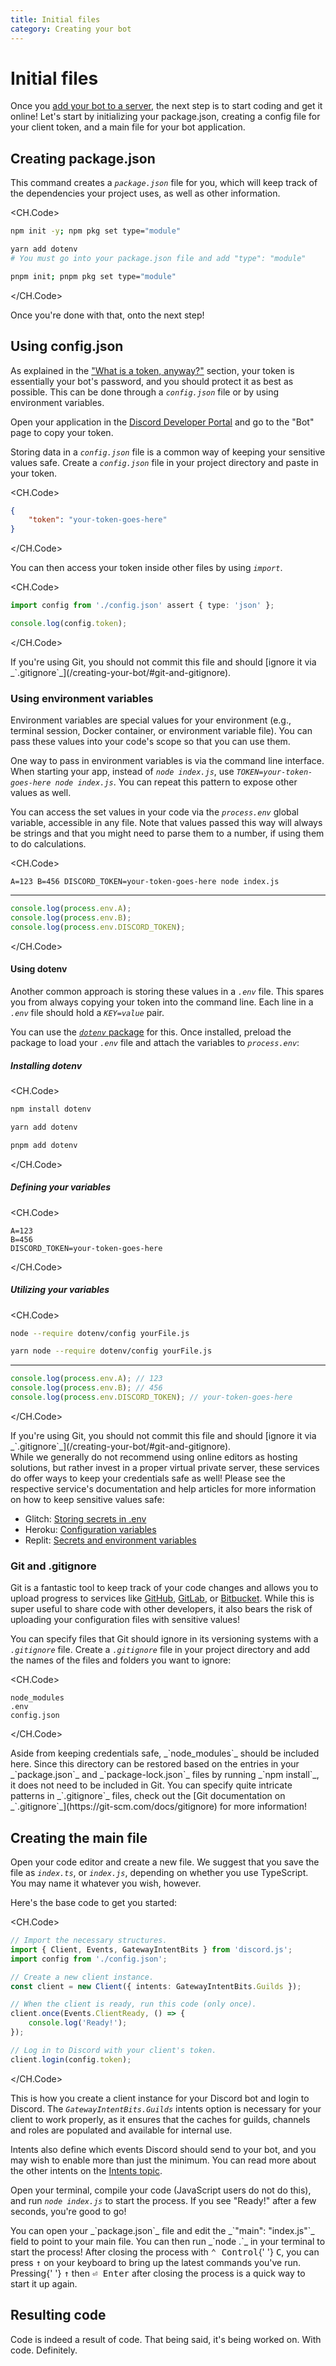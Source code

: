 ```yaml
---
title: Initial files
category: Creating your bot
---
```


# Initial files

Once you [add your bot to a server](preparations/adding-your-bot-to-servers.md), the next step is to start coding and get it online! Let's start by initializing your package.json, creating a config file for your client token, and a main file for your bot application.

## Creating package.json

This command creates a _`package.json`_ file for you, which will keep track of the dependencies your project uses, as well as other information.

<CH.Code>

```sh npm
npm init -y; npm pkg set type="module"
```

```sh yarn
yarn add dotenv
# You must go into your package.json file and add "type": "module"
```

```sh pnpm
pnpm init; pnpm pkg set type="module"
```

</CH.Code>

Once you're done with that, onto the next step!

## Using config.json

As explained in the ["What is a token, anyway?"](preparations/setting-up-a-bot-application.md#what-is-a-token-anyway) section, your token is essentially your bot's password, and you should protect it as best as possible. This can be done through a _`config.json`_ file or by using environment variables.

Open your application in the [Discord Developer Portal](https://discord.com/developers/applications) and go to the "Bot" page to copy your token.

Storing data in a _`config.json`_ file is a common way of keeping your sensitive values safe. Create a _`config.json`_ file in your project directory and paste in your token.

<CH.Code>

```json config.json
{
	"token": "your-token-goes-here"
}
```

</CH.Code>

You can then access your token inside other files by using _`import`_.

 <CH.Code>

```ts
import config from './config.json' assert { type: 'json' };

console.log(config.token);
```

</CH.Code>

<Alert title="Caution" type="danger">
	If you're using Git, you should not commit this file and should [ignore it via
	_`.gitignore`_](/creating-your-bot/#git-and-gitignore).
</Alert>

### Using environment variables

Environment variables are special values for your environment (e.g., terminal session, Docker container, or environment variable file). You can pass these values into your code's scope so that you can use them.

One way to pass in environment variables is via the command line interface. When starting your app, instead of _`node index.js`_, use _`TOKEN=your-token-goes-here node index.js`_. You can repeat this pattern to expose other values as well.

You can access the set values in your code via the _`process.env`_ global variable, accessible in any file. Note that values passed this way will always be strings and that you might need to parse them to a number, if using them to do calculations.

<CH.Code>

```shellscript Command line
A=123 B=456 DISCORD_TOKEN=your-token-goes-here node index.js
```

---

```js Usage
console.log(process.env.A);
console.log(process.env.B);
console.log(process.env.DISCORD_TOKEN);
```

</CH.Code>

#### Using dotenv

Another common approach is storing these values in a _`.env`_ file. This spares you from always copying your token into the command line. Each line in a _`.env`_ file should hold a _`KEY=value`_ pair.

You can use the [_`dotenv`_ package](https://www.npmjs.com/package/dotenv) for this. Once installed, preload the package to load your _`.env`_ file and attach the variables to _`process.env`_:

##### Installing dotenv

<CH.Code>

```sh npm
npm install dotenv
```

```sh yarn
yarn add dotenv
```

```sh pnpm
pnpm add dotenv
```

</CH.Code>

##### Defining your variables

<CH.Code>

```text .env
A=123
B=456
DISCORD_TOKEN=your-token-goes-here
```

</CH.Code>

##### Utilizing your variables

<CH.Code>

```sh node
node --require dotenv/config yourFile.js
```

```sh yarn
yarn node --require dotenv/config yourFile.js
```

---

```ts yourFile
console.log(process.env.A); // 123
console.log(process.env.B); // 456
console.log(process.env.DISCORD_TOKEN); // your-token-goes-here
```

</CH.Code>

<Alert title="Caution" type="danger">
	If you're using Git, you should not commit this file and should [ignore it via
	_`.gitignore`_](/creating-your-bot/#git-and-gitignore).
</Alert>

<Section title="Online editors (Glitch, Heroku, Replit, etc.)" defaultClosed padded background gutter>
While we generally do not recommend using online editors as hosting solutions, but rather invest in a proper virtual private server, these services do offer ways to keep your credentials safe as well! Please see the respective service's documentation and help articles for more information on how to keep sensitive values safe:

- Glitch: [Storing secrets in .env](https://glitch.happyfox.com/kb/article/18)
- Heroku: [Configuration variables](https://devcenter.heroku.com/articles/config-vars)
- Replit: [Secrets and environment variables](https://docs.replit.com/repls/secrets-environment-variables)

</Section>

### Git and .gitignore

Git is a fantastic tool to keep track of your code changes and allows you to upload progress to services like [GitHub](https://github.com/), [GitLab](https://about.gitlab.com/), or [Bitbucket](https://bitbucket.org/product). While this is super useful to share code with other developers, it also bears the risk of uploading your configuration files with sensitive values!

You can specify files that Git should ignore in its versioning systems with a _`.gitignore`_ file. Create a _`.gitignore`_ file in your project directory and add the names of the files and folders you want to ignore:

<CH.Code>

```
node_modules
.env
config.json
```

</CH.Code>

<Alert title="Tip" type="success">
	Aside from keeping credentials safe, _`node_modules`_ should be included here. Since this directory can be restored
	based on the entries in your _`package.json`_ and _`package-lock.json`_ files by running _`npm install`_, it does not
	need to be included in Git. You can specify quite intricate patterns in _`.gitignore`_ files, check out the [Git
	documentation on _`.gitignore`_](https://git-scm.com/docs/gitignore) for more information!
</Alert>

## Creating the main file

Open your code editor and create a new file. We suggest that you save the file as _`index.ts`_, or _`index.js`_, depending on whether you use TypeScript. You may name it whatever you wish, however.

Here's the base code to get you started:

<CH.Code>

```ts index.ts
// Import the necessary structures.
import { Client, Events, GatewayIntentBits } from 'discord.js';
import config from './config.json';

// Create a new client instance.
const client = new Client({ intents: GatewayIntentBits.Guilds });

// When the client is ready, run this code (only once).
client.once(Events.ClientReady, () => {
	console.log('Ready!');
});

// Log in to Discord with your client's token.
client.login(config.token);
```

</CH.Code>

This is how you create a client instance for your Discord bot and login to Discord. The _`GatewayIntentBits.Guilds`_ intents option is necessary for your client to work properly, as it ensures that the caches for guilds, channels and roles are populated and available for internal use.

Intents also define which events Discord should send to your bot, and you may wish to enable more than just the minimum. You can read more about the other intents on the [Intents topic](popular-topics/intents).

Open your terminal, compile your code (JavaScript users do not do this), and run _`node index.js`_ to start the process. If you see "Ready!" after a few seconds, you're good to go!

<Alert title="Tip" type="success">
	You can open your _`package.json`_ file and edit the _`"main": "index.js"`_ field to point to your main file. You can
	then run _`node .`_ in your terminal to start the process! After closing the process with <kbd>⌃ Control</kbd>{' '}
	<kbd>C</kbd>, you can press <kbd>↑</kbd> on your keyboard to bring up the latest commands you've run. Pressing{' '}
	<kbd>↑</kbd> then <kbd>⏎ Enter</kbd> after closing the process is a quick way to start it up again.
</Alert>

## Resulting code

<ResultingCode path="creating-your-bot/initial-files" />

Code is indeed a result of code. That being said, it's being worked on. With code. Definitely.
